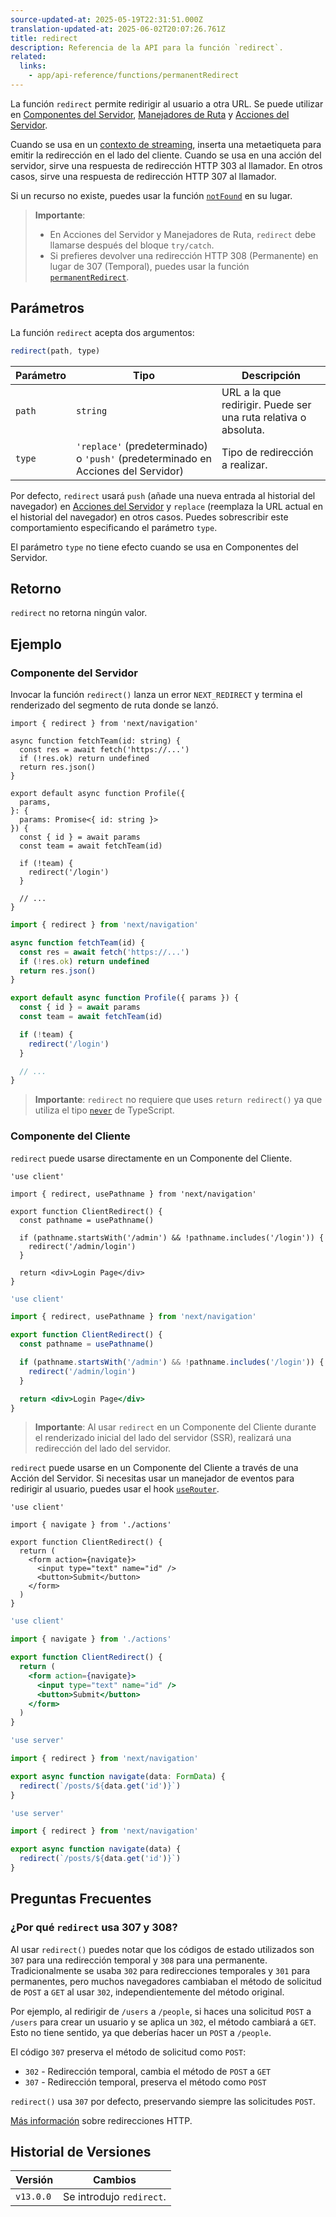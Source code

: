 ```yaml
---
source-updated-at: 2025-05-19T22:31:51.000Z
translation-updated-at: 2025-06-02T20:07:26.761Z
title: redirect
description: Referencia de la API para la función `redirect`.
related:
  links:
    - app/api-reference/functions/permanentRedirect
---
```


La función `redirect` permite redirigir al usuario a otra URL. Se puede utilizar en [Componentes del Servidor](/docs/app/getting-started/server-and-client-components), [Manejadores de Ruta](/docs/app/building-your-application/routing/route-handlers) y [Acciones del Servidor](/docs/app/building-your-application/data-fetching/server-actions-and-mutations).

Cuando se usa en un [contexto de streaming](/docs/app/building-your-application/routing/loading-ui-and-streaming#what-is-streaming), inserta una metaetiqueta para emitir la redirección en el lado del cliente. Cuando se usa en una acción del servidor, sirve una respuesta de redirección HTTP 303 al llamador. En otros casos, sirve una respuesta de redirección HTTP 307 al llamador.

Si un recurso no existe, puedes usar la función [`notFound`](/docs/app/api-reference/functions/not-found) en su lugar.

> **Importante**:
>
> - En Acciones del Servidor y Manejadores de Ruta, `redirect` debe llamarse después del bloque `try/catch`.
> - Si prefieres devolver una redirección HTTP 308 (Permanente) en lugar de 307 (Temporal), puedes usar la función [`permanentRedirect`](/docs/app/api-reference/functions/permanentRedirect).

## Parámetros

La función `redirect` acepta dos argumentos:

```js
redirect(path, type)
```

| Parámetro | Tipo                                                          | Descripción                                                 |
| --------- | ------------------------------------------------------------- | ----------------------------------------------------------- |
| `path`    | `string`                                                      | URL a la que redirigir. Puede ser una ruta relativa o absoluta. |
| `type`    | `'replace'` (predeterminado) o `'push'` (predeterminado en Acciones del Servidor) | Tipo de redirección a realizar.                            |

Por defecto, `redirect` usará `push` (añade una nueva entrada al historial del navegador) en [Acciones del Servidor](/docs/app/building-your-application/data-fetching/server-actions-and-mutations) y `replace` (reemplaza la URL actual en el historial del navegador) en otros casos. Puedes sobrescribir este comportamiento especificando el parámetro `type`.

El parámetro `type` no tiene efecto cuando se usa en Componentes del Servidor.

## Retorno

`redirect` no retorna ningún valor.

## Ejemplo

### Componente del Servidor

Invocar la función `redirect()` lanza un error `NEXT_REDIRECT` y termina el renderizado del segmento de ruta donde se lanzó.

```tsx filename="app/team/[id]/page.tsx" switcher
import { redirect } from 'next/navigation'

async function fetchTeam(id: string) {
  const res = await fetch('https://...')
  if (!res.ok) return undefined
  return res.json()
}

export default async function Profile({
  params,
}: {
  params: Promise<{ id: string }>
}) {
  const { id } = await params
  const team = await fetchTeam(id)

  if (!team) {
    redirect('/login')
  }

  // ...
}
```

```jsx filename="app/team/[id]/page.js" switcher
import { redirect } from 'next/navigation'

async function fetchTeam(id) {
  const res = await fetch('https://...')
  if (!res.ok) return undefined
  return res.json()
}

export default async function Profile({ params }) {
  const { id } = await params
  const team = await fetchTeam(id)

  if (!team) {
    redirect('/login')
  }

  // ...
}
```

> **Importante**: `redirect` no requiere que uses `return redirect()` ya que utiliza el tipo [`never`](https://www.typescriptlang.org/docs/handbook/2/functions.html#never) de TypeScript.

### Componente del Cliente

`redirect` puede usarse directamente en un Componente del Cliente.

```tsx filename="components/client-redirect.tsx" switcher
'use client'

import { redirect, usePathname } from 'next/navigation'

export function ClientRedirect() {
  const pathname = usePathname()

  if (pathname.startsWith('/admin') && !pathname.includes('/login')) {
    redirect('/admin/login')
  }

  return <div>Login Page</div>
}
```

```jsx filename="components/client-redirect.jsx" switcher
'use client'

import { redirect, usePathname } from 'next/navigation'

export function ClientRedirect() {
  const pathname = usePathname()

  if (pathname.startsWith('/admin') && !pathname.includes('/login')) {
    redirect('/admin/login')
  }

  return <div>Login Page</div>
}
```

> **Importante**: Al usar `redirect` en un Componente del Cliente durante el renderizado inicial del lado del servidor (SSR), realizará una redirección del lado del servidor.

`redirect` puede usarse en un Componente del Cliente a través de una Acción del Servidor. Si necesitas usar un manejador de eventos para redirigir al usuario, puedes usar el hook [`useRouter`](/docs/app/api-reference/functions/use-router).

```tsx filename="app/client-redirect.tsx" switcher
'use client'

import { navigate } from './actions'

export function ClientRedirect() {
  return (
    <form action={navigate}>
      <input type="text" name="id" />
      <button>Submit</button>
    </form>
  )
}
```

```jsx filename="app/client-redirect.jsx" switcher
'use client'

import { navigate } from './actions'

export function ClientRedirect() {
  return (
    <form action={navigate}>
      <input type="text" name="id" />
      <button>Submit</button>
    </form>
  )
}
```

```ts filename="app/actions.ts" switcher
'use server'

import { redirect } from 'next/navigation'

export async function navigate(data: FormData) {
  redirect(`/posts/${data.get('id')}`)
}
```

```js filename="app/actions.js" switcher
'use server'

import { redirect } from 'next/navigation'

export async function navigate(data) {
  redirect(`/posts/${data.get('id')}`)
}
```

## Preguntas Frecuentes

### ¿Por qué `redirect` usa 307 y 308?

Al usar `redirect()` puedes notar que los códigos de estado utilizados son `307` para una redirección temporal y `308` para una permanente. Tradicionalmente se usaba `302` para redirecciones temporales y `301` para permanentes, pero muchos navegadores cambiaban el método de solicitud de `POST` a `GET` al usar `302`, independientemente del método original.

Por ejemplo, al redirigir de `/users` a `/people`, si haces una solicitud `POST` a `/users` para crear un usuario y se aplica un `302`, el método cambiará a `GET`. Esto no tiene sentido, ya que deberías hacer un `POST` a `/people`. 

El código `307` preserva el método de solicitud como `POST`:

- `302` - Redirección temporal, cambia el método de `POST` a `GET`
- `307` - Redirección temporal, preserva el método como `POST`

`redirect()` usa `307` por defecto, preservando siempre las solicitudes `POST`.

[Más información](https://developer.mozilla.org/docs/Web/HTTP/Redirections) sobre redirecciones HTTP.

## Historial de Versiones

| Versión   | Cambios                |
| --------- | ---------------------- |
| `v13.0.0` | Se introdujo `redirect`. |